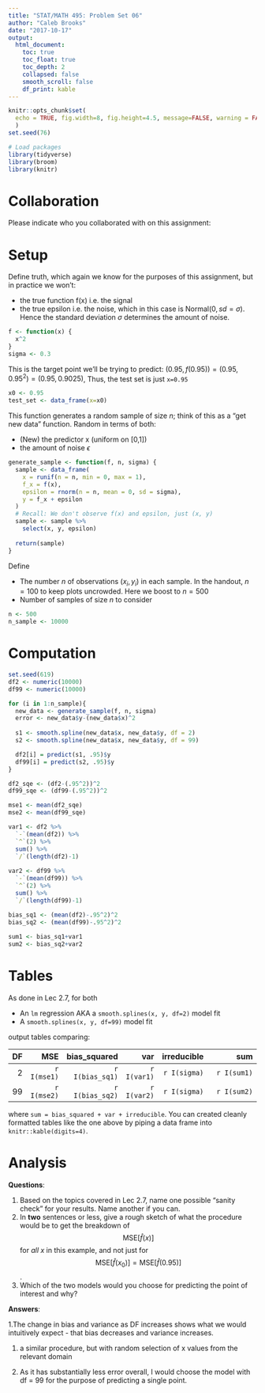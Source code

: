 ```yaml
---
title: "STAT/MATH 495: Problem Set 06"
author: "Caleb Brooks"
date: "2017-10-17"
output:
  html_document:
    toc: true
    toc_float: true
    toc_depth: 2
    collapsed: false
    smooth_scroll: false
    df_print: kable
---
```


```r
knitr::opts_chunk$set(
  echo = TRUE, fig.width=8, fig.height=4.5, message=FALSE, warning = FALSE
  )
set.seed(76)

# Load packages
library(tidyverse)
library(broom)
library(knitr)
```





# Collaboration

Please indicate who you collaborated with on this assignment: 





# Setup

Define truth, which again we know for the purposes of this assignment, but in
practice we won't:

* the true function f(x) i.e. the signal
* the true epsilon i.e. the noise, which in this case is Normal$(0, sd=\sigma)$.
Hence the standard deviation $\sigma$ determines the amount of noise.

```r
f <- function(x) {
  x^2
}
sigma <- 0.3
```

This is the target point we'll be trying to predict: $(0.95, f(0.95)) = (0.95, 0.95^2) = (0.95, 0.9025)$, Thus, the test set is just `x=0.95`

```r
x0 <- 0.95
test_set <- data_frame(x=x0)
```

This function generates a random sample of size $n$; think of this as a "get new
data" function. Random in terms of both:

* (New) the predictor x (uniform on [0,1])
* the amount of noise $\epsilon$

```r
generate_sample <- function(f, n, sigma) {
  sample <- data_frame(
    x = runif(n = n, min = 0, max = 1),
    f_x = f(x),
    epsilon = rnorm(n = n, mean = 0, sd = sigma),
    y = f_x + epsilon
  )
  # Recall: We don't observe f(x) and epsilon, just (x, y)
  sample <- sample %>% 
    select(x, y, epsilon)
  
  return(sample)
}
```

Define

* The number $n$ of observations $(x_i, y_i)$ in each sample. In the handout,
$n=100$ to keep plots uncrowded. Here we boost to $n=500$
* Number of samples of size $n$ to consider

```r
n <- 500
n_sample <- 10000
```


# Computation

```r
set.seed(619)
df2 <- numeric(10000)
df99 <- numeric(10000)

for (i in 1:n_sample){
  new_data <- generate_sample(f, n, sigma)
  error <- new_data$y-(new_data$x)^2
  
  s1 <- smooth.spline(new_data$x, new_data$y, df = 2)
  s2 <- smooth.spline(new_data$x, new_data$y, df = 99)  

  df2[i] = predict(s1, .95)$y
  df99[i] = predict(s2, .95)$y
}

df2_sqe <- (df2-(.95^2))^2
df99_sqe <- (df99-(.95^2))^2

mse1 <- mean(df2_sqe) 
mse2 <- mean(df99_sqe)

var1 <- df2 %>%
  `-`(mean(df2)) %>% 
  `^`(2) %>% 
  sum() %>% 
  `/`(length(df2)-1)
  
var2 <- df99 %>%
  `-`(mean(df99)) %>% 
  `^`(2) %>% 
  sum() %>% 
  `/`(length(df99)-1)

bias_sq1 <- (mean(df2)-.95^2)^2
bias_sq2 <- (mean(df99)-.95^2)^2
  
sum1 <- bias_sq1+var1
sum2 <- bias_sq2+var2
```


# Tables

As done in Lec 2.7, for both

* An `lm` regression AKA a `smooth.splines(x, y, df=2)` model fit 
* A `smooth.splines(x, y, df=99)` model fit 

output tables comparing:

|    DF|         MSE|   bias_squared|        var| irreducible|   sum|
|-----:|-----------:|--------------:|----------:|-----------:|------------------------:|
|     2| `r I(mse1)`|`r I(bias_sq1)`|`r I(var1)`|`r I(sigma)`|`r I(sum1)`|
|    99| `r I(mse2)`|`r I(bias_sq2)`|`r I(var2)`|`r I(sigma)`|`r I(sum2)`|

where `sum = bias_squared + var + irreducible`. You can created cleanly formatted tables like the one above by piping a data frame into `knitr::kable(digits=4)`.




# Analysis

**Questions**:

1. Based on the topics covered in Lec 2.7, name one possible "sanity check" for your results. Name another if you can.
1. In **two** sentences or less, give a rough sketch of what the procedure would
be to get the breakdown of $$\mbox{MSE}\left[\widehat{f}(x)\right]$$ for *all*
$x$ in this example, and not just for $$\mbox{MSE}\left[\widehat{f}(x_0)\right]
= \mbox{MSE}\left[\widehat{f}(0.95)\right]$$.
1. Which of the two models would you choose for predicting the point of interest and why?



**Answers**:

1.The change in bias and variance as DF increases shows what we would intuitively expect - that bias decreases and variance increases.

1. a similar procedure, but with random selection of x values from the relevant domain

1. As it has substantially less error overall, I would choose the model with df = 99 for the purpose of predicting a single point. 
